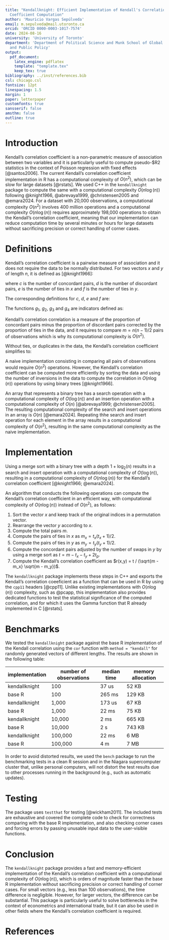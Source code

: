 ```yaml
---
title: "Kendallknight: Efficient Implementation of Kendall's Correlation
  Coefficient Computation"
author: 'Mauricio Vargas Sepúlveda'
email: m.sepulveda@mail.utoronto.ca
orcid: 'ORCID 0000-0003-1017-7574'
date: 2024-08-16
university: 'University of Toronto'
department: 'Department of Political Science and Munk School of Global Affairs
  and Public Policy'
output:
  pdf_document:
    latex_engine: pdflatex
    template: "template.tex"
    keep_tex: true
bibliography: ../inst/references.bib
csl: chicago.csl
fontsize: 12pt
linespacing: 1.5
margin: 1
paper: letterpaper
customfonts: true
sansserif: false
amsthm: false
outline: true
---
```


# Introduction

Kendall's correlation coefficient is a non-parametric measure of association
between two variables and it is particularly useful to compute pseudo-$R$2$
statistics in the context of Poisson regression with fixed effects
[@santos2006]. The current Kendall's correlation coefficient implementation in
R has a computational complexity of $O(n^2)$, which can be slow for large
datasets [@rstats]. We used C++ in the `kendallknight` package to compute the
same with a computational complexity $O(n \log(n))$ following @knight1966,
@abrevaya1999, @christensen2005 and @emara2024. For a dataset with 20,000
observations, a computational complexity $O(n^2)$ involves 400 million
operations and a computational complexity $O(n \log(n))$ requires approximately
198,000 operations to obtain the Kendall's correlation coefficient, meaning that
our implementation can reduce computation time by several minutes or hours for
large datasets without sacrificing precision or correct handling of corner
cases.

# Definitions

Kendall's correlation coefficient is a pairwise measure of association and it
does not require the data to be normally distributed. For two vectors $x$ and
$y$ of length $n$, it is defined as [@knight1966]:

\begin{equation*}
r(x,y) = \frac{c - d}{\sqrt{(c + d + e)(c + d + f)}},
\end{equation*}

where $c$ is the number of concordant pairs, $d$ is the number of discordant
pairs, $e$ is the number of ties in $x$ and $f$ is the number of ties in $y$.

The corresponding definitions for $c$, $d$, $e$ and $f$ are:

\begin{eqnarray*}
c &=& \sum_{i=1}^{n} \sum_{j \neq i}^{n} g_1(x_i, x_j, y_i, y_j), \\
d &=& \sum_{i=1}^{n} \sum_{j \neq i}^{n} g_2(x_i, x_j, y_i, y_j]), \\ 
e &=& \sum_{i=1}^{n} \sum_{j \neq i}^{n} g_3(x_i, x_j) g_4(y_i, y_j), \\
f &=& \sum_{i=1}^{n} \sum_{j \neq i}^{n} g_4(x_i, x_j) g_3(y_j, y_i).
\end{eqnarray*}

The functions $g_1$, $g_2$, $g_3$ and $g_4$ are indicators defined as:

\begin{eqnarray*}
g_1(x_i, x_j, y_i, y_j) &=& \begin{cases}
  1 & \text{if } (x_i - x_j)(y_i - y_j) > 0, \\
  0 & \text{otherwise},
\end{cases} \\
g_2(x_i, x_j, y_i, y_j) &=& \begin{cases}
  1 & \text{if } (x_i - x_j)(y_i - y_j) < 0, \\
  0 & \text{otherwise},
\end{cases} \\
g_3(x_i, x_j) &=& \begin{cases}
  1 & \text{if } x_i = x_j \text{ and } y_i \neq y_j, \\
  0 & \text{otherwise},
\end{cases} \\
g_4(y_i, y_j) &=& \begin{cases}
  1 & \text{if } x_i \neq x_j \text{ and } y_i = y_j, \\
  0 & \text{otherwise}.
\end{cases}
\end{eqnarray*}

Kendall's correlation correlation is a measure of the proportion of concordant
pairs minus the proportion of discordant pairs corrected by the proportion of
ties in the data, and it requires to compare $m = n(n - 1) / 2$ pairs of
observations which is why its computational complexity is $O(n^2)$.

Without ties, or duplicates in the data, the Kendall's correlation coefficient
simplifies to:

\begin{equation*}
r(x,y) = \frac{c - d}{c + d} = 
 \frac{c - d}{m} =
 % \frac{2(c - d)}{n(n - 1)} = 
 % \frac{2c}{n(n - 1)} - \frac{2d}{n(n - 1)} =
 % \frac{2c}{n(n - 1)} - \frac{2(m - c)}{n(n - 1)} =
 % \frac{4c}{n(n - 1)} - \frac{2m}{n(n - 1)} =
 % \frac{4c}{n(n - 1)} - \frac{2m}{2m} =
 \frac{4c}{n(n - 1)} - 1
\end{equation*}

A naive implementation consisting in comparing all pairs of observations would
require $O(n^2)$ operations. However, the Kendall's correlation coefficient can
be computed more efficiently by sorting the data and using the number of
inversions in the data to compute the correlation in $O(n \log(n))$ operations
by using binary trees [@knight1966].

An array that represents a binary tree has a search operation with a
computational complexity of $O(\log(n))$ and an insertion operation with a
computational complexity of $O(n)$ [@abrevaya1999; @christensen2005]. The
resulting computational complexity of the search and insert operations in an
array is $O(n)$ [@emara2024]. Repeating thhe search and insert operation for
each element in the array results in a computational complexity of $O(n^2)$,
resulting in the same computational complexity as the naive implementation.

# Implementation

Using a merge sort with a binary tree with a depth $1 + \log_2(n)$ results in
a search and insert operation with a computational complexity of $O(\log(n))$,
resulting in a computational complexity of $O(n \log(n))$ for the Kendall's
correlation coefficient [@knight1966; @emara2024].

An algorithm that conducts the following operations can compute the Kendall's
correlation coefficient in an efficient way, with computational complexity of
$O(n \log(n))$ instead of $O(n^2)$, as follows:

1. Sort the vector $x$ and keep track of the original indices in a permutation
   vector.
2. Rearrange the vector $y$ according to $x$.
3. Compute the total pairs $m$.
4. Compute the pairs of ties in $x$ as $m_x = t_x (t_x + 1) / 2$.
5. Compute the pairs of ties in $y$ as $m_y = t_y (t_y + 1) / 2$.
6. Compute the concordant pairs adjusted by the number of swaps in $y$ by using
   a merge sort as $t = m - t_x - t_y + 2t_p$.
7. Compute the Kendall's correlation  coefficient as
   $r(x,y) = t / (\sqrt{m - m_x} \sqrt{m - m_y})$.
   
The `kendallknight` package implements these steps in C++ and exports the
Kendall's correlation coeeficient as a function that can be used in R by using
the `cpp11` headers [@cpp11]. Unlike existing implementations with
$O(n \log(n))$ complexity, such as @pcapp, this implementation also provides
dedicated functions to test the statistical significance of the computed
correlation, and for which it uses the Gamma function that R already implemented
in C [@rstats].

# Benchmarks

We tested the `kendallknight` package against the base R implementation of the
Kendall correlation using the `cor` function with `method = "kendall"` for
randomly generated vectors of different lengths. The results are shown in the
following table:

| implementation  | number of observations | median time | memory allocation |
|-----------------|------------------------|-------------|-------------------|
| kendallknight   | 100                    |  37 us      |  52 KB            |
| base R          | 100                    | 265 ms      | 129 KB            |
| kendallknight   | 1,000                  | 173 us      |  67 KB            |
| base R          | 1,000                  |  22 ms      |  75 KB            |
| kendallknight   | 10,000                 |   2 ms      | 665 KB            |
| base R          | 10,000                 |   2 s       | 743 KB            |
| kendallknight   | 100,000                |  22 ms      |   6 MB            |
| base R          | 100,000                |   4 m       |   7 MB            |

In order to avoid distorted results, we used the `bench` package to run the
benchmarking tests in a clean R session and in the Niagara supercomputer
cluster that, unlike personal computers, will not distort the test results due
to other processes running in the background (e.g., such as automatic updates).

# Testing

The package uses `testthat` for testing [@wickham2011]. The included tests are
exhaustive and covered the complete code to check for correctness comparing with
the base R implementation, and also checking corner cases and forcing errors
by passing unusable input data to the user-visible functions.

# Conclusion

The `kendallknight` package provides a fast and memory-efficient implementation
of the Kendall's correlation coefficient with a computational complexity of
$O(n \log(n))$, which is orders of magnitude faster than the base R
implementation without sacrificing precision or correct handling of corner
cases. For small vectors (e.g., less than 100 observations), the time difference
is negligible. However, for larger vectors, the difference can be substantial.
This package is particularly useful to solve bottlenecks in the context of
econometrics and international trade, but it can also be used in other fields
where the Kendall's correlation coefficient is required.

# References
